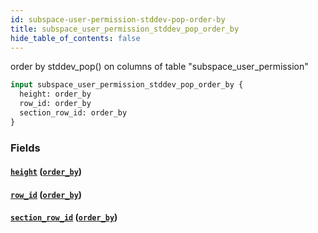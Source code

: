 ```yaml
---
id: subspace-user-permission-stddev-pop-order-by
title: subspace_user_permission_stddev_pop_order_by
hide_table_of_contents: false
---
```


order by stddev_pop() on columns of table "subspace_user_permission"

```graphql
input subspace_user_permission_stddev_pop_order_by {
  height: order_by
  row_id: order_by
  section_row_id: order_by
}
```

### Fields

#### [`height`](#) ([`order_by`](../enums/order-by))

#### [`row_id`](#) ([`order_by`](../enums/order-by))

#### [`section_row_id`](#) ([`order_by`](../enums/order-by))
